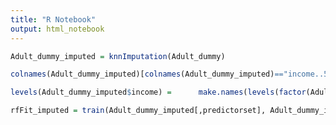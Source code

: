 ```yaml
---
title: "R Notebook"
output: html_notebook
---
```

```r
Adult_dummy_imputed = knnImputation(Adult_dummy)
```

```r
colnames(Adult_dummy_imputed)[colnames(Adult_dummy_imputed)=="income..50K"] = "income"

```

```r
levels(Adult_dummy_imputed$income) =      make.names(levels(factor(Adult_dummy_imputed$income)))

rfFit_imputed = train(Adult_dummy_imputed[,predictorset], Adult_dummy_imputed[,"income"], method = "rf", trControl = ctrl, metric = "ROC", tuneLength = 5)

```